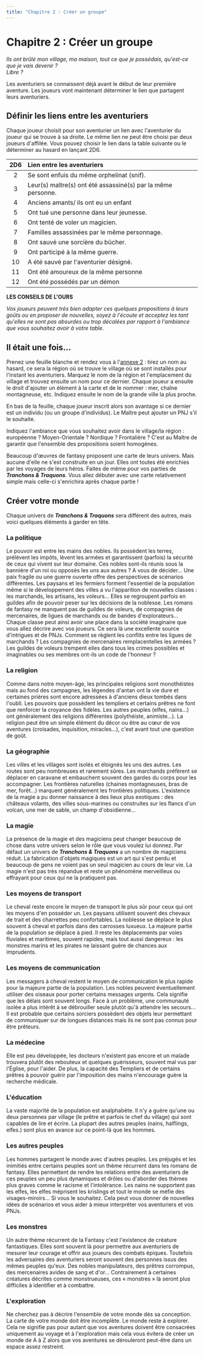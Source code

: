 ```yaml
---
title: "Chapitre 2 : Créer un groupe"
---
```


# Chapitre 2 : Créer un groupe

_Ils ont brûlé mon village, ma maison, tout ce que je possédais, qu'est-ce que je vais devenir ?_  
_Libre ?_

Les aventuriers se connaissent déjà avant le début de leur première aventure. Les joueurs vont maintenant déterminer le lien que partagent leurs aventuriers.

## Définir les liens entre les aventuriers

Chaque joueur choisit pour son aventurier un lien avec l'aventurier du joueur qui se trouve à sa droite. Le même lien ne peut être choisi par deux joueurs d'affilée. Vous pouvez choisir le lien dans la table suivante ou le déterminer au hasard en lançant 2D6.

| 2D6 | Lien entre les aventuriers                                   |
| :-: | :----------------------------------------------------------- |
|  2  | Se sont enfuis du même orphelinat (snif).                    |
|  3  | Leur(s) maître(s) ont été assassiné(s) par la même personne. |
|  4  | Anciens amants/ ils ont eu un enfant                         |
|  5  | Ont tué une personne dans leur jeunesse.                     |
|  6  | Ont tenté de voler un magicien.                              |
|  7  | Familles assassinées par le même personnage.                 |
|  8  | Ont sauvé une sorcière du bûcher.                            |
|  9  | Ont participé à la même guerre.                              |
| 10  | A été sauvé par l'aventurier désigné.                        |
| 11  | Ont été amoureux de la même personne                         |
| 12  | Ont été possédés par un démon                                |

<div className="border p-4 mt-8 mx-4 lg:mx-16">

**LES CONSEILS DE L'OURS**

_Vos joueurs peuvent très bien adapter ces quelques propositions à leurs goûts ou en proposer de nouvelles, soyez à l'écoute et acceptez les tant qu'elles ne sont pas absurdes ou trop décalées par rapport à l'ambiance que vous souhaitez avoir à votre table._

</div>

## Il était une fois...

Prenez une feuille blanche et rendez vous à l'[annexe 2](/noms) : tirez un nom au hasard, ce sera la région où se trouve le village où se sont installés pour l'instant les aventuriers. Marquez le nom de la région et l'emplacement du village et trouvez ensuite un nom pour ce dernier. Chaque joueur a ensuite le droit d'ajouter un élément à la carte et de le nommer : mer, chaîne montagneuse, etc. Indiquez ensuite le nom de la grande ville la plus proche.

En bas de la feuille, chaque joueur inscrit alors son avantage si ce dernier est un individu (ou un groupe d'individus). Le Maître peut ajouter un PNJ s'il le souhaite.

Indiquez l'ambiance que vous souhaitez avoir dans le village/la région : européenne ? Moyen-Orientale ? Nordique ? Frontalière ? C'est au Maître de garantir que l'ensemble des propositions soient homogènes.

Beaucoup d'œuvres de fantasy proposent une carte de leurs univers. Mais aucune d'elle ne s'est construite en un jour. Elles ont toutes été enrichies par les voyages de leurs héros. Faites de même pour vos parties de **_Tranchons & Traquons_**. Vous allez débuter avec une carte relativement simple mais celle-ci s'enrichira après chaque partie !

## Créer votre monde

Chaque univers de **_Tranchons & Traquons_** sera différent des autres, mais voici quelques éléments à garder en tête.

### La politique

Le pouvoir est entre les mains des nobles. Ils possèdent les terres, prélèvent les impôts, lèvent les armées et garantissent (parfois) la sécurité de ceux qui vivent sur leur domaine. Ces nobles sont-ils réunis sous la bannière d'un roi ou opposés les uns aux autres ? A vous de décider... Une paix fragile ou une guerre ouverte offre des perspectives de scénarios différentes. Les paysans et les fermiers forment l'essentiel de la population même si le développement des villes a vu l'apparition de nouvelles classes : les marchands, les artisans, les voleurs... Elles se regroupent parfois en guildes afin de pouvoir peser sur les décisions de la noblesse. Les romans de fantasy ne manquent pas de guildes de voleurs, de compagnies de mercenaires, de ligues de marchands ou de bandes d'explorateurs... Chaque classe peut ainsi avoir une place dans la société imaginaire que vous allez décrire avec vos joueurs. Ce sera là une excellente source d'intrigues et de PNJs. Comment se règlent les conflits entre les ligues de marchands ? Les compagnies de mercenaires remplacentelles les armées ? Les guildes de voleurs trempent elles dans tous les crimes possibles et imaginables ou ses membres ont-ils un code de l'honneur ?

### La religion

Comme dans notre moyen-âge, les principales religions sont monothéistes mais au fond des campagnes, les légendes d'antan ont la vie dure et certaines prières sont encore adressées à d'anciens dieux tombés dans l'oubli. Les pouvoirs que possèdent les templiers et certains prêtres ne font que renforcer la croyance des fidèles. Les autres peuples (elfes, nains...) ont généralement des religions différentes (polythéiste, animiste...). La religion peut être un simple élément du décor ou être au cœur de vos aventures (croisades, inquisition, miracles...), c'est avant tout une question de goût.

### La géographie

Les villes et les villages sont isolés et éloignés les uns des autres. Les routes sont peu nombreuses et rarement sûres. Les marchands préfèrent se déplacer en caravane et embauchent souvent des gardes du corps pour les accompagner. Les frontières naturelles (chaines montagneuses, bras de mer, forêt...) marquent généralement les frontières politiques. L'existence de la magie a pu donner naissance à des lieux plus exotiques : des châteaux volants, des villes sous-marines ou construites sur les flancs d'un volcan, une mer de sable, un champ d'obsidienne...

### La magie

La présence de la magie et des magiciens peut changer beaucoup de chose dans votre univers selon le rôle que vous voulez lui donnez. Par défaut un univers de **_Tranchons & Traquons_** a un nombre de magiciens réduit. La fabrication d'objets magiques est un art qui s'est perdu et beaucoup de gens ne voient pas un seul magicien au cours de leur vie. La magie n'est pas très répandue et reste un phénomène merveilleux ou effrayant pour ceux qui ne la pratiquent pas.

### Les moyens de transport

Le cheval reste encore le moyen de transport le plus sûr pour ceux qui ont les moyens d'en posséder un. Les paysans utilisent souvent des chevaux de trait et des charrettes peu confortables. La noblesse se déplace le plus souvent à cheval et parfois dans des carrosses luxueux. La majeure partie de la population se déplace à pied. Il reste les déplacements par voies fluviales et maritimes, souvent rapides, mais tout aussi dangereux : les monstres marins et les pirates ne laissant guère de chances aux imprudents.

### Les moyens de communication

Les messagers à cheval restent le moyen de communication le plus rapide pour la majeure partie de la population. Les nobles peuvent éventuellement utiliser des oiseaux pour porter certains messages urgents. Cela signifie que les délais sont souvent longs. Face à un problème, une communauté isolée a plus intérêt à se débrouiller seule plutôt qu'à attendre les secours... Il est probable que certains sorciers possèdent des objets leur permettant de communiquer sur de longues distances mais ils ne sont pas connus pour être prêteurs.

### La médecine

Elle est peu développée, les docteurs n'existent pas encore et un malade trouvera plutôt des rebouteux et quelques guérisseurs, souvent mal vus par l'Église, pour l'aider. De plus, la capacité des Templiers et de certains prêtres à pouvoir guérir par l'imposition des mains n'encourage guère la recherche médicale.

### L'éducation

La vaste majorité de la population est analphabète. Il n'y a guère qu'une ou deux personnes par village (le prêtre et parfois le chef du village) qui sont capables de lire et écrire. La plupart des autres peuples (nains, halflings, elfes.) sont plus en avance sur ce point-là que les hommes.

### Les autres peuples

Les hommes partagent le monde avec d'autres peuples. Les préjugés et les inimitiés entre certains peuples sont un thème récurrent dans les romans de fantasy. Elles permettent de rendre les relations entre des aventuriers de ces peuples un peu plus dynamiques et drôles ou d'aborder des thèmes plus graves comme le racisme et l'intolérance. Les nains ne supportent pas les elfes, les elfes méprisent les krislings et tout le monde se méfie des visages-miroirs... Si vous le souhaitez. Cela peut vous donner de nouvelles idées de scénarios et vous aider à mieux interpréter vos aventuriers et vos PNJs.

### Les monstres

Un autre thème récurrent de la Fantasy c'est l'existence de créature fantastiques. Elles sont souvent là pour permettre aux aventuriers de mesurer leur courage et offrir aux joueurs des combats épiques. Toutefois les adversaires des aventuriers seront souvent des personnes issus des mêmes peuples qu'eux. Des nobles manipulateurs, des prêtres corrompus, des mercenaires avides de sang et d'or... Contrairement à certaines créatures décrites comme monstrueuses, ces « monstres » là seront plus difficiles à identifier et à combattre.

### L'exploration

Ne cherchez pas à décrire l'ensemble de votre monde dès sa conception. La carte de votre monde doit être incomplète. Le monde reste à explorer. Cela ne signifie pas pour autant que vos aventures doivent être consacrées uniquement au voyage et à l'exploration mais cela vous évitera de créer un monde de A à Z alors que vos aventures se dérouleront peut-être dans un espace assez restreint.

